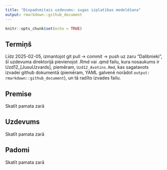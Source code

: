 ```yaml
---
title: "Divpadsmitais uzdevums: sugas izplatības modelēšana"
output: rmarkdown::github_document
---
```


```r
knitr::opts_chunk$set(echo = TRUE)
```


## Termiņš

Līdz 2025-02-05, izmantojot git pull -> commit -> push uz zaru "Dalibnieki", 
šī uzdevuma direktorijā pievienojot .Rmd vai .qmd failu, kura nosaukums ir 
Uzd12_[JusuUzvards], piemēram, `Uzd12_Avotins.Rmd`, kas sagatavots izvadei github 
dokumentā (piemēram, YAML galvenē norādot `output: rmarkdown::github_document`), 
un tā radīto izvades failu.

## Premise

Skatīt pamata zarā



## Uzdevums

Skatīt pamata zarā

## Padomi

Skatīt pamata zarā